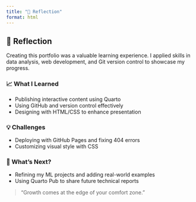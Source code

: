 ```yaml
---
title: "🧠 Reflection"
format: html
---
```


<div class="fade-in container mt-4">

<div class="card shadow-sm p-4">

<h2>🧠 Reflection</h2>

<p>
Creating this portfolio was a valuable learning experience. I applied skills in data analysis, web development, and Git version control to showcase my progress.
</p>

<h3>📈 What I Learned</h3>
<ul>
  <li>Publishing interactive content using Quarto</li>
  <li>Using GitHub and version control effectively</li>
  <li>Designing with HTML/CSS to enhance presentation</li>
</ul>

<h3>💡 Challenges</h3>
<ul>
  <li>Deploying with GitHub Pages and fixing 404 errors</li>
  <li>Customizing visual style with CSS</li>
</ul>

<h3>🎯 What's Next?</h3>
<ul>
  <li>Refining my ML projects and adding real-world examples</li>
  <li>Using Quarto Pub to share future technical reports</li>
</ul>

<blockquote>
“Growth comes at the edge of your comfort zone.”
</blockquote>

</div>
</div>
